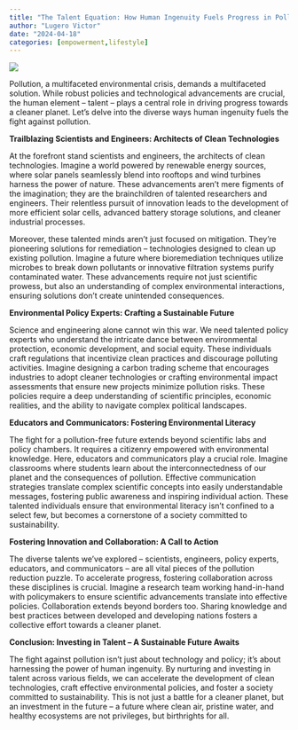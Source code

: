 ```yaml
---
title: "The Talent Equation: How Human Ingenuity Fuels Progress in Pollution Reduction"
author: "Lugero Victor"
date: "2024-04-18"
categories: [empowerment,lifestyle]
---
```


![](talent.jpg)


Pollution, a multifaceted environmental crisis, demands a multifaceted solution. While robust policies and technological advancements are crucial, the human element – talent –  plays a central role in driving progress towards a cleaner planet. Let's delve into the diverse ways human ingenuity fuels the fight against pollution.

**Trailblazing Scientists and Engineers: Architects of Clean Technologies**

At the forefront stand scientists and engineers, the architects of clean technologies. Imagine a world powered by renewable energy sources, where solar panels seamlessly blend into rooftops and wind turbines harness the power of nature. These advancements aren't mere figments of the imagination; they are the brainchildren of talented researchers and engineers.  Their relentless pursuit of innovation leads to the development of more efficient solar cells, advanced battery storage solutions, and cleaner industrial processes. 

Moreover, these talented minds aren't just focused on mitigation. They're pioneering solutions for remediation –  technologies designed to clean up existing pollution.  Imagine a future where bioremediation techniques utilize microbes to break down pollutants or innovative filtration systems purify contaminated water.  These advancements require not just scientific prowess, but also an  understanding of complex environmental interactions, ensuring solutions don't create unintended consequences.

**Environmental Policy Experts: Crafting a Sustainable Future**

Science and engineering alone cannot win this war. We need talented policy experts who understand the intricate dance between environmental protection, economic development, and social equity. These individuals craft regulations that incentivize clean practices and  discourage polluting activities.  Imagine designing a carbon trading scheme that encourages industries to adopt cleaner technologies or crafting environmental impact assessments that ensure new projects minimize pollution risks.  These policies require a deep understanding of scientific principles, economic realities, and the ability to navigate complex political landscapes.

**Educators and Communicators: Fostering Environmental Literacy**

The fight for a pollution-free future extends beyond scientific labs and policy chambers. It requires a citizenry empowered with environmental knowledge.  Here, educators and communicators play a crucial role.  Imagine classrooms where students learn about the interconnectedness of our planet and the consequences of pollution. Effective communication strategies translate complex scientific concepts into easily understandable messages, fostering public awareness and inspiring individual action.  These talented individuals ensure that environmental literacy isn't confined to a select few, but becomes a cornerstone of a society committed to sustainability.

**Fostering Innovation and Collaboration: A Call to Action**

The diverse talents we've explored – scientists, engineers, policy experts, educators, and communicators – are all vital pieces of the pollution reduction puzzle.  To accelerate progress, fostering collaboration across these disciplines is crucial. Imagine a research team working hand-in-hand with policymakers to ensure scientific advancements translate into effective policies. Collaboration extends beyond borders too. Sharing knowledge and best practices between developed and developing nations fosters a collective effort towards a cleaner planet.

**Conclusion:  Investing in Talent – A Sustainable Future Awaits**

The fight against pollution isn't just about technology and policy; it's about harnessing the power of human ingenuity. By nurturing and investing in talent across various fields, we can accelerate the development of clean technologies, craft effective environmental policies, and foster a society committed to sustainability.  This is not just a battle for a cleaner planet, but an investment in the future – a future where clean air, pristine water, and healthy ecosystems are not privileges, but birthrights for all. 